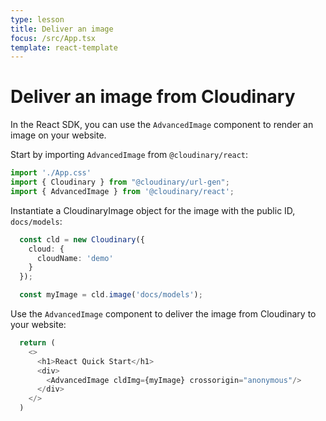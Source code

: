 ```yaml
---
type: lesson
title: Deliver an image
focus: /src/App.tsx
template: react-template
---
```


# Deliver an image from Cloudinary

In the React SDK, you can use the `AdvancedImage` component to render an image on your website.

Start by importing `AdvancedImage` from `@cloudinary/react`:

```ts add={3}
import './App.css'
import { Cloudinary } from "@cloudinary/url-gen";
import { AdvancedImage } from '@cloudinary/react';
```

Instantiate a CloudinaryImage object for the image with the public ID, `docs/models`:

```ts add={7}
  const cld = new Cloudinary({
    cloud: {
      cloudName: 'demo'
    }
  });

  const myImage = cld.image('docs/models'); 
```

Use the `AdvancedImage` component to deliver the image from Cloudinary to your website:

```ts add={4-6}
  return (
    <>
      <h1>React Quick Start</h1>
      <div>
        <AdvancedImage cldImg={myImage} crossorigin="anonymous"/>
      </div>
    </>
  )

```